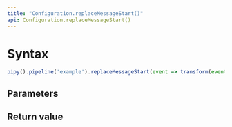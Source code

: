 ```yaml
---
title: "Configuration.replaceMessageStart()"
api: Configuration.replaceMessageStart()
---
```


# Syntax

``` js
pipy().pipeline('example').replaceMessageStart(event => transform(event))
```

## Parameters

<Parameters/>

## Return value

<ReturnValue/>
